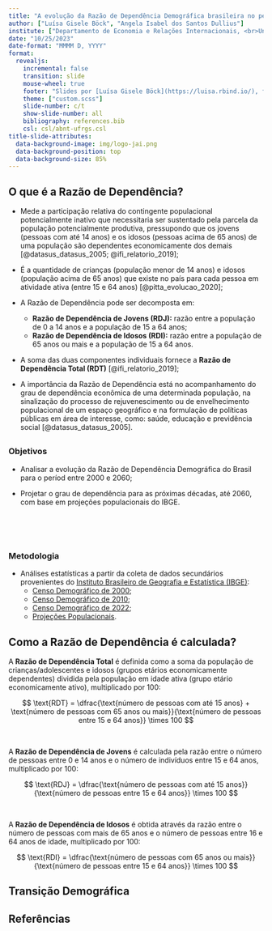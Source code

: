 ```yaml
---
title: "A evolução da Razão de Dependência Demográfica brasileira no período de 2000 a 2060"
author: ["Luísa Gisele Böck", "Angela Isabel dos Santos Dullius"]
institute: ["Departamento de Economia e Relações Internacionais, <br>Universidade Federal de Santa Maria (UFSM). <br>E-mail: <a href='mailto:luisa.bock@acad.ufsm.br'> luisa.bock@acad.ufsm.br </a>", "Departamento de Estatística, <br>Universidade Federal de Santa Maria. <br>E-mail: <a href='mailto:angela.dullius@ufsm.br'> angela.dullius@ufsm.br </a>"]
date: "10/25/2023"
date-format: "MMMM D, YYYY"
format:
  revealjs:
    incremental: false
    transition: slide
    mouse-wheel: true
    footer: "Slides por [Luísa Gisele Böck](https://luisa.rbind.io/), feito com [Quarto](https://quarto.org/docs/presentations/revealjs/index.html). Código disponível no [GitHub](https://github.com/lgiselebock/2023-jai-ufsm)."
    theme: ["custom.scss"]
    slide-number: c/t
    show-slide-number: all
    bibliography: references.bib
    csl: csl/abnt-ufrgs.csl
title-slide-attributes:
  data-background-image: img/logo-jai.png
  data-background-position: top
  data-background-size: 85%
---
```


## O que é a Razão de Dependência?

- Mede a participação relativa do contingente populacional potencialmente inativo que necessitaria ser sustentado pela parcela da população potencialmente produtiva, pressupondo que os jovens (pessoas com até 14 anos) e os idosos (pessoas acima de 65 anos) de uma população são dependentes economicamente dos demais [@datasus_datasus_2005; @ifi_relatorio_2019];

- É a quantidade de crianças (população menor de 14 anos) e idosos (população acima de 65 anos) que existe no país para cada pessoa em atividade ativa (entre 15 e 64 anos) [@pitta_evolucao_2020];


- A Razão de Dependência pode ser decomposta em:
  - **Razão de Dependência de Jovens (RDJ):** razão entre a população de 0 a 14 anos e a população de 15 a 64 anos;
  - **Razão de Dependência de Idosos (RDI):** razão entre a população de 65 anos ou mais e a população de 15 a 64 anos.
- A soma das duas componentes individuais fornece a **Razão de Dependência Total (RDT)** [@ifi_relatorio_2019];

- A importância da Razão de Dependência está no acompanhamento do grau de dependência econômica de uma determinada população, na sinalização do processo de rejuvenescimento ou de envelhecimento populacional de um espaço geográfico e na formulação de políticas públicas em área de interesse, como: saúde, educação e previdência social [@datasus_datasus_2005].


##

### Objetivos

- Analisar a evolução da Razão de Dependência Demográfica do Brasil para o períod entre 2000 e 2060;

- Projetar o grau de dependência para as próximas décadas, até 2060, com base em projeções populacionais do IBGE.

<br>
<br>
<br>

### Metodologia

- Análises estatísticas a partir da coleta de dados secundários provenientes do [Instituto Brasileiro de Geografia e Estatística (IBGE)](https://www.ibge.gov.br/pt/inicio.html):
  - [Censo Demográfico de 2000](https://www.ibge.gov.br/estatisticas/sociais/trabalho/9663-censo-demografico-2000.html?edicao=10558);
  - [Censo Demográfico de 2010](https://www.ibge.gov.br/estatisticas/sociais/populacao/9662-censo-demografico-2010.html?=&t=sobre);
  - [Censo Demográfico de 2022](https://censo2022.ibge.gov.br);
  - [Projeções Populacionais](https://www.ibge.gov.br/estatisticas/sociais/populacao/9109-projecao-da-populacao.html?=&t=resultados).


## Como a Razão de Dependência é calculada?

A **Razão de Dependência Total** é definida como a soma da população de crianças/adolescentes e idosos (grupos etários economicamente dependentes) dividida pela população em idade ativa (grupo etário economicamente ativo), multiplicado por 100:

$$
\text{RDT} = \dfrac{\text{número de pessoas com até 15 anos} + \text{número de pessoas com 65 anos ou mais}}{\text{número de pessoas entre 15 e 64 anos}} \times 100
$$

<br>

A **Razão de Dependência de Jovens** é calculada pela razão entre o número de pessoas entre 0 e 14 anos e o número de indivíduos entre 15 e 64 anos, multiplicado por 100:

$$
\text{RDJ} = \dfrac{\text{número de pessoas com até 15 anos}}{\text{número de pessoas entre 15 e 64 anos}} \times 100
$$

<br>

A **Razão de Dependência de Idosos** é obtida através da razão entre o número de pessoas com mais de 65 anos e o número de pessoas entre 16 e 64 anos de idade, multiplicado por 100:

$$
\text{RDI} = \dfrac{\text{número de pessoas com 65 anos ou mais}}{\text{número de pessoas entre 15 e 64 anos}} \times 100
$$

## Transição Demográfica




<!-- ### Pirâmides Etárias (2000 - 2060) -->




## Referências

